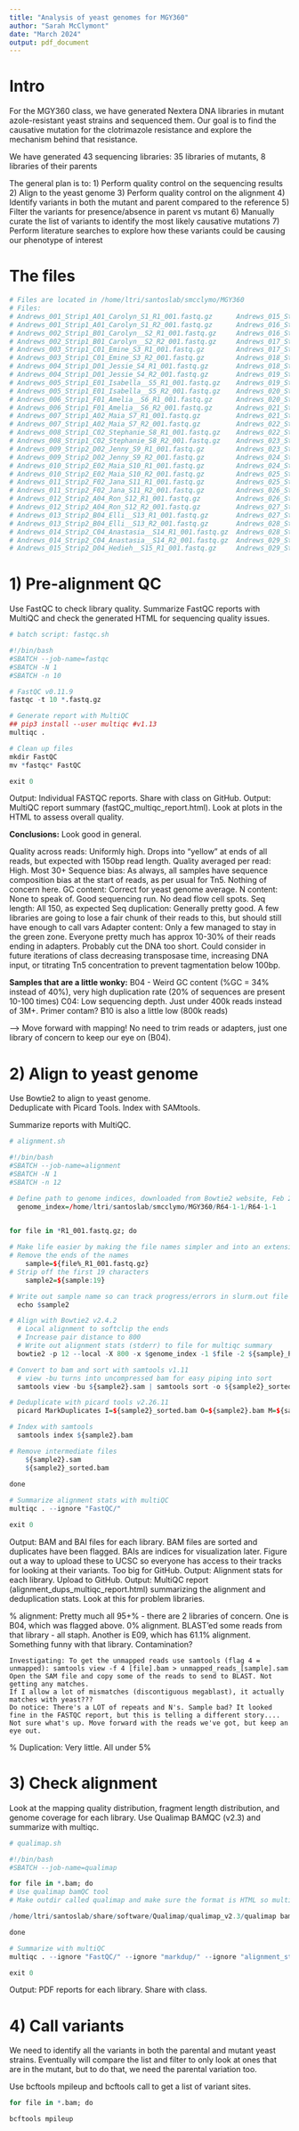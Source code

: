 ```yaml
---
title: "Analysis of yeast genomes for MGY360"
author: "Sarah McClymont"
date: "March 2024"
output: pdf_document
---
```


# Intro 

For the MGY360 class, we have generated Nextera DNA libraries in mutant azole-resistant yeast strains and sequenced them. Our goal is to find the causative mutation for the clotrimazole resistance and explore the mechanism behind that resistance. 

We have generated 43 sequencing libraries: 35 libraries of mutants, 8 libraries of their parents 

The general plan is to:
	1) Perform quality control on the sequencing results 
	2) Align to the yeast genome 
	3) Perform quality control on the alignment 
	4) Identify variants in both the mutant and parent compared to the reference 
	5) Filter the variants for presence/absence in parent vs mutant
	6) Manually curate the list of variants to identify the most likely causative mutations 
	7) Perform literature searches to explore how these variants could be causing our phenotype of interest
	
# The files 

```r

# Files are located in /home/ltri/santoslab/smcclymo/MGY360
# Files: 
# Andrews_001_Strip1_A01_Carolyn_S1_R1_001.fastq.gz      Andrews_015_Strip2_D04_Hedieh__S15_R2_001.fastq.gz   Andrews_030_Strip4_A08_Shivanshi_S30_R1_001.fastq.gz
# Andrews_001_Strip1_A01_Carolyn_S1_R2_001.fastq.gz      Andrews_016_Strip2_E04_Ron_S16_R1_001.fastq.gz       Andrews_030_Strip4_A08_Shivanshi_S30_R2_001.fastq.gz
# Andrews_002_Strip1_B01_Carolyn__S2_R1_001.fastq.gz     Andrews_016_Strip2_E04_Ron_S16_R2_001.fastq.gz       Andrews_031_Strip4_B08_Shivanshi_S31_R1_001.fastq.gz
# Andrews_002_Strip1_B01_Carolyn__S2_R2_001.fastq.gz     Andrews_017_Strip3_F04_Ahwar__S17_R1_001.fastq.gz    Andrews_031_Strip4_B08_Shivanshi_S31_R2_001.fastq.gz
# Andrews_003_Strip1_C01_Emine_S3_R1_001.fastq.gz        Andrews_017_Strip3_F04_Ahwar__S17_R2_001.fastq.gz    Andrews_032_Strip4_C08_Caroline__S32_R1_001.fastq.gz
# Andrews_003_Strip1_C01_Emine_S3_R2_001.fastq.gz        Andrews_018_Strip3_A05_Sarah_S18_R1_001.fastq.gz     Andrews_032_Strip4_C08_Caroline__S32_R2_001.fastq.gz
# Andrews_004_Strip1_D01_Jessie_S4_R1_001.fastq.gz       Andrews_018_Strip3_A05_Sarah_S18_R2_001.fastq.gz     Andrews_033_Strip5_D08_Naomi__S33_R1_001.fastq.gz
# Andrews_004_Strip1_D01_Jessie_S4_R2_001.fastq.gz       Andrews_019_Strip3_B05_Naomi__S19_R1_001.fastq.gz    Andrews_033_Strip5_D08_Naomi__S33_R2_001.fastq.gz
# Andrews_005_Strip1_E01_Isabella__S5_R1_001.fastq.gz    Andrews_019_Strip3_B05_Naomi__S19_R2_001.fastq.gz    Andrews_034_Strip5_E08_Ayouni__S34_R1_001.fastq.gz
# Andrews_005_Strip1_E01_Isabella__S5_R2_001.fastq.gz    Andrews_020_Strip3_C05_Anisha_S20_R1_001.fastq.gz    Andrews_034_Strip5_E08_Ayouni__S34_R2_001.fastq.gz
# Andrews_006_Strip1_F01_Amelia__S6_R1_001.fastq.gz      Andrews_020_Strip3_C05_Anisha_S20_R2_001.fastq.gz    Andrews_035_Strip5_F08_Jerry_S35_R1_001.fastq.gz
# Andrews_006_Strip1_F01_Amelia__S6_R2_001.fastq.gz      Andrews_021_Strip3_D05_Chiara__S21_R1_001.fastq.gz   Andrews_035_Strip5_F08_Jerry_S35_R2_001.fastq.gz
# Andrews_007_Strip1_A02_Maia_S7_R1_001.fastq.gz         Andrews_021_Strip3_D05_Chiara__S21_R2_001.fastq.gz   Andrews_036_Strip5_A09_Megan_S36_R1_001.fastq.gz
# Andrews_007_Strip1_A02_Maia_S7_R2_001.fastq.gz         Andrews_022_Strip3_E05_Mohamad__S22_R1_001.fastq.gz  Andrews_036_Strip5_A09_Megan_S36_R2_001.fastq.gz
# Andrews_008_Strip1_C02_Stephanie_S8_R1_001.fastq.gz    Andrews_022_Strip3_E05_Mohamad__S22_R2_001.fastq.gz  Andrews_037_Strip5_B09_Megan__S37_R1_001.fastq.gz
# Andrews_008_Strip1_C02_Stephanie_S8_R2_001.fastq.gz    Andrews_023_Strip3_F05_Vicky__S23_R1_001.fastq.gz    Andrews_037_Strip5_B09_Megan__S37_R2_001.fastq.gz
# Andrews_009_Strip2_D02_Jenny_S9_R1_001.fastq.gz        Andrews_023_Strip3_F05_Vicky__S23_R2_001.fastq.gz    Andrews_038_Strip5_C09_Cindy__S38_R1_001.fastq.gz
# Andrews_009_Strip2_D02_Jenny_S9_R2_001.fastq.gz        Andrews_024_Strip3_A06_Larissa_S24_R1_001.fastq.gz   Andrews_038_Strip5_C09_Cindy__S38_R2_001.fastq.gz
# Andrews_010_Strip2_E02_Maia_S10_R1_001.fastq.gz        Andrews_024_Strip3_A06_Larissa_S24_R2_001.fastq.gz   Andrews_039_Strip5_D09_Jade__S39_R1_001.fastq.gz
# Andrews_010_Strip2_E02_Maia_S10_R2_001.fastq.gz        Andrews_025_Strip4_B06_Mia__S25_R1_001.fastq.gz      Andrews_039_Strip5_D09_Jade__S39_R2_001.fastq.gz
# Andrews_011_Strip2_F02_Jana_S11_R1_001.fastq.gz        Andrews_025_Strip4_B06_Mia__S25_R2_001.fastq.gz      Andrews_040_Strip5_E09_Aahmad__S40_R1_001.fastq.gz
# Andrews_011_Strip2_F02_Jana_S11_R2_001.fastq.gz        Andrews_026_Strip4_C06_Cathlin__S26_R1_001.fastq.gz  Andrews_040_Strip5_E09_Aahmad__S40_R2_001.fastq.gz
# Andrews_012_Strip2_A04_Ron_S12_R1_001.fastq.gz         Andrews_026_Strip4_C06_Cathlin__S26_R2_001.fastq.gz  Andrews_041_Strip6_F09_Jian_Rong__S41_R1_001.fastq.gz
# Andrews_012_Strip2_A04_Ron_S12_R2_001.fastq.gz         Andrews_027_Strip4_D06_Larissa_S27_R1_001.fastq.gz   Andrews_041_Strip6_F09_Jian_Rong__S41_R2_001.fastq.gz
# Andrews_013_Strip2_B04_Elli__S13_R1_001.fastq.gz       Andrews_027_Strip4_D06_Larissa_S27_R2_001.fastq.gz   Andrews_042_Strip7_A10_Alisha_S42_R1_001.fastq.gz
# Andrews_013_Strip2_B04_Elli__S13_R2_001.fastq.gz       Andrews_028_Strip4_E06_Alina__S28_R1_001.fastq.gz    Andrews_042_Strip7_A10_Alisha_S42_R2_001.fastq.gz
# Andrews_014_Strip2_C04_Anastasia__S14_R1_001.fastq.gz  Andrews_028_Strip4_E06_Alina__S28_R2_001.fastq.gz    Andrews_043_Strip8_B10_Alisha_S43_R1_001.fastq.gz
# Andrews_014_Strip2_C04_Anastasia__S14_R2_001.fastq.gz  Andrews_029_Strip4_F06_Adriana__S29_R1_001.fastq.gz  Andrews_043_Strip8_B10_Alisha_S43_R2_001.fastq.gz
# Andrews_015_Strip2_D04_Hedieh__S15_R1_001.fastq.gz     Andrews_029_Strip4_F06_Adriana__S29_R2_001.fastq.gz 

```

# 1) Pre-alignment QC

Use FastQC to check library quality. Summarize FastQC reports with MultiQC and check the generated HTML for sequencing quality issues.

```r

# batch script: fastqc.sh

#!/bin/bash
#SBATCH --job-name=fastqc
#SBATCH -N 1
#SBATCH -n 10

# FastQC v0.11.9
fastqc -t 10 *.fastq.gz

# Generate report with MultiQC
## pip3 install --user multiqc #v1.13
multiqc .

# Clean up files
mkdir FastQC
mv *fastqc* FastQC

exit 0

```

Output: Individual FASTQC reports. Share with class on GitHub.
Output: MultiQC report summary (fastQC_multiqc_report.html). Look at plots in the HTML to assess overall quality. 

**Conclusions:** Look good in general. 

Quality across reads: Uniformly high. Drops into "yellow" at ends of all reads, but expected with 150bp read length. 
Quality averaged per read: High. Most 30+
Sequence bias: As always, all samples have sequence composition bias at the start of reads, as per usual for Tn5. Nothing of concern here.
GC content: Correct for yeast genome average.
N content: None to speak of. Good sequencing run. No dead flow cell spots.
Seq length: All 150, as expected
Seq duplication: Generally pretty good. A few libraries are going to lose a fair chunk of their reads to this, but should still have enough to call vars
Adapter content: Only a few managed to stay in the green zone. Everyone pretty much has approx 10-30% of their reads ending in adapters. Probably cut the DNA too short. Could consider in future iterations of class decreasing transposase time, increasing DNA input, or titrating Tn5 concentration to prevent tagmentation below 100bp. 

**Samples that are a little wonky:**
B04 - Weird GC content (%GC = 34% instead of 40%), very high duplication rate (20% of sequences are present 10-100 times)
C04: Low sequencing depth. Just under 400k reads instead of 3M+. Primer contam? B10 is also a little low (800k reads)

--> Move forward with mapping! No need to trim reads or adapters, just one library of concern to keep our eye on (B04).

# 2) Align to yeast genome

Use Bowtie2 to align to yeast genome.  
Deduplicate with Picard Tools. 
Index with SAMtools. 

Summarize reports with MultiQC.   

```r

# alignment.sh

#!/bin/bash
#SBATCH --job-name=alignment
#SBATCH -N 1
#SBATCH -n 12

# Define path to genome indices, downloaded from Bowtie2 website, Feb 2024
  genome_index=/home/ltri/santoslab/smcclymo/MGY360/R64-1-1/R64-1-1 

  
for file in *R1_001.fastq.gz; do

# Make life easier by making the file names simpler and into an extensionlesss variable
# Remove the ends of the names 
	sample=${file%_R1_001.fastq.gz}
# Strip off the first 19 characters
	sample2=${sample:19}

# Write out sample name so can track progress/errors in slurm.out file
  echo $sample2

# Align with Bowtie2 v2.4.2
  # Local alignment to softclip the ends
  # Increase pair distance to 800
  # Write out alignment stats (stderr) to file for multiqc summary
  bowtie2 -p 12 --local -X 800 -x $genome_index -1 $file -2 ${sample}_R2_001.fastq.gz -S ${sample2}.sam 2>${sample2}.align.stats

# Convert to bam and sort with samtools v1.11
  # view -bu turns into uncompressed bam for easy piping into sort
  samtools view -bu ${sample2}.sam | samtools sort -o ${sample2}_sorted.bam

# Deduplicate with picard tools v2.26.11
  picard MarkDuplicates I=${sample2}_sorted.bam O=${sample2}.bam M=${sample2}_markdup.stats

# Index with samtools
  samtools index ${sample2}.bam

# Remove intermediate files
	${sample2}.sam
	${sample2}_sorted.bam
	
done 

# Summarize alignment stats with multiQC 
multiqc . --ignore "FastQC/"

exit 0	

```

Output: BAM and BAI files for each library. BAM files are sorted and duplicates have been flagged. BAIs are indices for visualization later. Figure out a way to upload these to UCSC so everyone has access to their tracks for looking at their variants. Too big for GitHub.
Output: Alignment stats for each library. Upload to GitHub.
Output: MultiQC report (alignment_dups_multiqc_report.html) summarizing the alignment and deduplication stats. Look at this for problem libraries.

% alignment: Pretty much all 95+% - there are 2 libraries of concern. One is B04, which was flagged above. 0% alignment. BLAST'ed some reads from that library - all staph. Another is E09, which has 61.1% alignment. Something funny with that library. Contamination? 

	Investigating: To get the unmapped reads use samtools (flag 4 = unmapped): samtools view -f 4 [file].bam > unmapped_reads_[sample].sam
	Open the SAM file and copy some of the reads to send to BLAST. Not getting any matches. 
	If I allow a lot of mismatches (discontiguous megablast), it actually matches with yeast??? 
	Do notice: There's a LOT of repeats and N's. Sample bad? It looked fine in the FASTQC report, but this is telling a different story.... Not sure what's up. Move forward with the reads we've got, but keep an eye out. 	
	
% Duplication: Very little. All under 5% 

# 3) Check alignment 
	
Look at the mapping quality distribution, fragment length distribution, and genome coverage for each library. 
Use Qualimap BAMQC (v2.3) and summarize with multiqc.

```r

# qualimap.sh

#!/bin/bash
#SBATCH --job-name=qualimap

for file in *.bam; do
# Use qualimap bamQC tool 
# Make outdir called qualimap and make sure the format is HTML so multiqc can summarize properly. Can't read PDFs

/home/ltri/santoslab/share/software/Qualimap/qualimap_v2.3/qualimap bamQC -bam $file -outdir ${file%.bam}_qualimap -outformat HTML -outfile ${file%.bam}_qualimap.report

done

# Summarize with multiQC
multiqc . --ignore "FastQC/" --ignore "markdup/" --ignore "alignment_stats/"

exit 0

```

Output: PDF reports for each library. Share with class. 

# 4) Call variants

We need to identify all the variants in both the parental and mutant yeast strains. Eventually will compare the list and filter to only look at ones that are in the mutant, but to do that, we need the parental variation too. 

Use bcftools mpileup and bcftools call to get a list of variant sites. 

```r
 
for file in *.bam; do 

bcftools mpileup 




```

